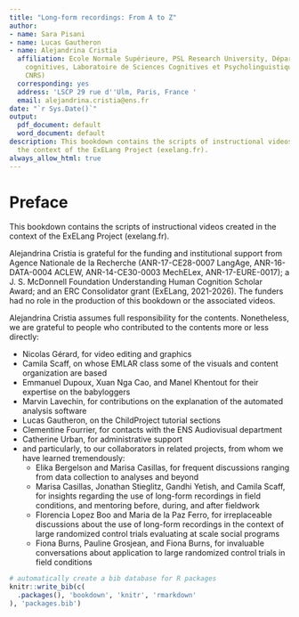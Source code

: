 ```yaml
--- 
title: "Long-form recordings: From A to Z"
author:
- name: Sara Pisani
- name: Lucas Gautheron
- name: Alejandrina Cristia
  affiliation: Ecole Normale Supérieure, PSL Research University, Département d'ztudes
    cognitives, Laboratoire de Sciences Cognitives et Psycholinguistique (ENS, EHESS,
    CNRS)
  corresponding: yes
  address: 'LSCP 29 rue d''Ulm, Paris, France '
  email: alejandrina.cristia@ens.fr
date: "`r Sys.Date()`"
output:
  pdf_document: default
  word_document: default
description: This bookdown contains the scripts of instructional videos created in
  the context of the ExELang Project (exelang.fr).
always_allow_html: true
---
```


# Preface {-}

This bookdown contains the scripts of instructional videos created in the context of the ExELang Project (exelang.fr). 

Alejandrina Cristia is grateful for the funding and institutional support from Agence Nationale de la Recherche (ANR-17-CE28-0007 LangAge, ANR-16-DATA-0004 ACLEW, ANR-14-CE30-0003 MechELex, ANR-17-EURE-0017);  a J. S. McDonnell Foundation Understanding Human Cognition Scholar Award; and an ERC Consolidator grant (ExELang, 2021-2026). The funders had no role in the production of this bookdown or the associated videos. 

Alejandrina Cristia assumes full responsibility for the contents. Nonetheless, we are  grateful to people who contributed to the contents more or less directly:

- Nicolas Gérard, for video editing and graphics
- Camila Scaff, on whose EMLAR class some of the visuals and content organization are based
- Emmanuel Dupoux, Xuan Nga Cao, and Manel Khentout for their expertise on the babyloggers
- Marvin Lavechin, for contributions on the explanation of the automated analysis software
- Lucas Gautheron, on the ChildProject tutorial sections
- Clementine Fourrier, for contacts with the ENS Audiovisual department
- Catherine Urban, for administrative support
- and particularly, to our collaborators in related projects, from whom we have learned tremendously: 
    - Elika Bergelson and Marisa Casillas, for frequent discussions ranging from data collection to analyses and beyond
    - Marisa Casillas, Jonathan Stieglitz, Gandhi Yetish, and Camila Scaff, for insights regarding the use of long-form recordings in field conditions, and mentoring before, during, and after fieldwork
    - Florencia Lopez Boo and Maria de la Paz Ferro, for irreplaceable discussions about the use of long-form recordings in the context of large randomized control trials evaluating at scale social programs
    - Fiona Burns, Pauline Grosjean, and Fiona Burns, for invaluable conversations about application to large randomized control trials in field conditions





```r
# automatically create a bib database for R packages
knitr::write_bib(c(
  .packages(), 'bookdown', 'knitr', 'rmarkdown'
), 'packages.bib')
```
